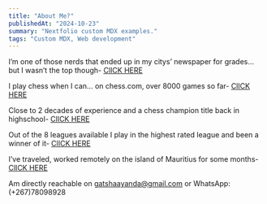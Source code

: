 ```yaml
---
title: "About Me?"
publishedAt: "2024-10-23"
summary: "Nextfolio custom MDX examples."
tags: "Custom MDX, Web development"
---
```

I’m one of those nerds that ended up in my citys’ newspaper for grades… but I wasn’t the top though-  [ClICK HERE](https://drive.google.com/file/d/1ouJDSC3UYRFPn032VC7KiiqnydWZGlHf/view?usp=drive_link  )

I play chess when I can… on chess.com, over 8000 games so far-  [ClICK HERE](https://drive.google.com/file/d/1pQnvzgeToIaVOqDVF81IVNhuLdHDO0R8/view?usp=drive_link   )


Close to 2 decades of experience and a chess champion title back in highschool-  [ClICK HERE](https://drive.google.com/file/d/18FlDIWGZ333QKyDcLA8dJcijnf38uiaY/view?usp=drive_link )

Out of the 8 leagues available I play in the highest rated league and been a winner of it- [ClICK HERE]( https://drive.google.com/file/d/1gwYkXNHiyWL4HO7KofZdMaVQ7Habi9gs/view?usp=drive_link )

I’ve traveled, worked remotely on the island of Mauritius for some months-  [ClICK HERE](https://drive.google.com/file/d/1mzhXFgyEtt4k3zUlhBuk0QQAubIlOoDj/view?usp=drive_link  )

Am directly reachable on gatshaayanda@gmail.com or WhatsApp: (+267)78098928 